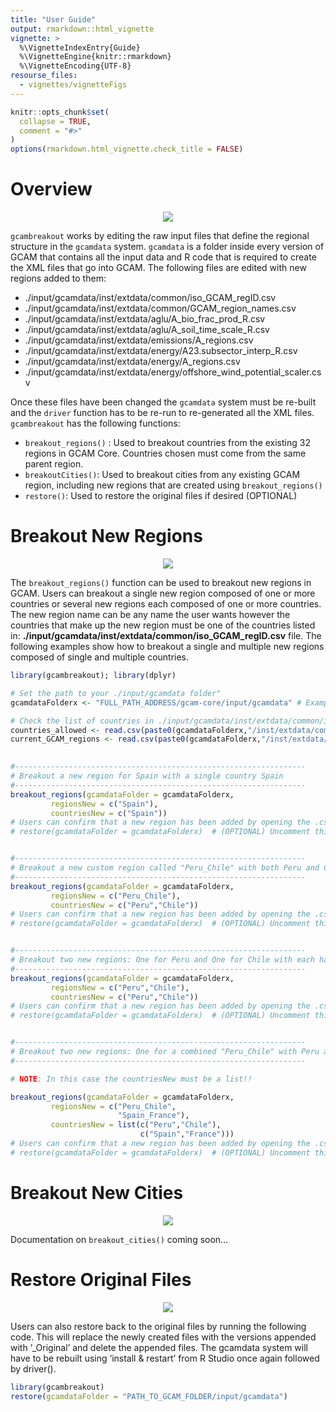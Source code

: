 ```yaml
---
title: "User Guide"
output: rmarkdown::html_vignette
vignette: >
  %\VignetteIndexEntry{Guide}
  %\VignetteEngine{knitr::rmarkdown}
  %\VignetteEncoding{UTF-8}
resourse_files:
  - vignettes/vignetteFigs
---
```


```r
knitr::opts_chunk$set(
  collapse = TRUE,
  comment = "#>"
)
options(rmarkdown.html_vignette.check_title = FALSE)
```

<!-------------------------->
<!-------------------------->
# Overview
<!-------------------------->
<!-------------------------->
<p align="center"> <img src="vignetteFigs/divider.png"></p>

`gcambreakout` works by editing the raw input files that define the regional structure in the `gcamdata` system. `gcamdata` is a folder inside every version of GCAM that contains all the input data and R code that is required to create the XML files that go into GCAM. The following files are edited with new regions added to them:

- ./input/gcamdata/inst/extdata/common/iso_GCAM_regID.csv
- ./input/gcamdata/inst/extdata/common/GCAM_region_names.csv
- ./input/gcamdata/inst/extdata/aglu/A_bio_frac_prod_R.csv
- ./input/gcamdata/inst/extdata/aglu/A_soil_time_scale_R.csv
- ./input/gcamdata/inst/extdata/emissions/A_regions.csv
- ./input/gcamdata/inst/extdata/energy/A23.subsector_interp_R.csv
- ./input/gcamdata/inst/extdata/energy/A_regions.csv
- ./input/gcamdata/inst/extdata/energy/offshore_wind_potential_scaler.csv


Once these files have been changed the `gcamdata` system must be re-built and the `driver` function has to be re-run to re-generated all the XML files. `gcambreakout` has the following functions:

- `breakout_regions()` : Used to breakout countries from the existing 32 regions in GCAM Core. Countries chosen must come from the same parent region.
- `breakoutCities()`: Used to breakout cities from any existing GCAM region, including new regions that are created using `breakout_regions()`
- `restore()`: Used to restore the original files if desired (OPTIONAL)

<!-------------------------->
<!-------------------------->
# Breakout New Regions
<!-------------------------->
<!-------------------------->
<p align="center"> <img src="vignetteFigs/divider.png"></p>

The `breakout_regions()` function can be used to breakout new regions in GCAM. Users can breakout a single new region composed of one or more countries or several new regions each composed of one or more countries. The new region name can be any name the user wants however the countries that make up the new region must be one of the countries listed in: **./input/gcamdata/inst/extdata/common/iso_GCAM_regID.csv** file. The following examples show how to breakout a single and multiple new regions composed of single and multiple countries.

```r
library(gcambreakout); library(dplyr)

# Set the path to your ./input/gcamdata folder"
gcamdataFolderx <- "FULL_PATH_ADDRESS/gcam-core/input/gcamdata" # Example "C:/gcam-core/input/gcamdata" 

# Check the list of countries in ./input/gcamdata/inst/extdata/common/iso_GCAM_regID.csv
countries_allowed <- read.csv(paste0(gcamdataFolderx,"/inst/extdata/common/iso_GCAM_regID.csv"), comment.char = '#', header=T); countries_allowed$country_name
current_GCAM_regions <- read.csv(paste0(gcamdataFolderx,"/inst/extdata/common/GCAM_region_names.csv"), comment.char = '#', header=T); current_GCAM_regions

  
#-----------------------------------------------------------------
# Breakout a new region for Spain with a single country Spain
#-----------------------------------------------------------------
breakout_regions(gcamdataFolder = gcamdataFolderx,
         regionsNew = c("Spain"),
         countriesNew = c("Spain"))
# Users can confirm that a new region has been added by opening the .csv file: ./input/gcamdata/inst/extdata/common/GCAM_region_names.csv
# restore(gcamdataFolder = gcamdataFolderx)  # (OPTIONAL) Uncomment this line and restore the datasystem to original state


#-----------------------------------------------------------------
# Breakout a new custom region called "Peru_Chile" with both Peru and Chile
#-----------------------------------------------------------------
breakout_regions(gcamdataFolder = gcamdataFolderx,
         regionsNew = c("Peru_Chile"),
         countriesNew = c("Peru","Chile"))
# Users can confirm that a new region has been added by opening the .csv file: ./input/gcamdata/inst/extdata/common/GCAM_region_names.csv
# restore(gcamdataFolder = gcamdataFolderx)  # (OPTIONAL) Uncomment this line and restore the datasystem to original state


#-----------------------------------------------------------------
# Breakout two new regions: One for Peru and One for Chile with each having its own single country within it.
#-----------------------------------------------------------------
breakout_regions(gcamdataFolder = gcamdataFolderx,
         regionsNew = c("Peru","Chile"),
         countriesNew = c("Peru","Chile"))
# Users can confirm that a new region has been added by opening the .csv file: ./input/gcamdata/inst/extdata/common/GCAM_region_names.csv
# restore(gcamdataFolder = gcamdataFolderx)  # (OPTIONAL) Uncomment this line and restore the datasystem to original state


#-----------------------------------------------------------------
# Breakout two new regions: One for a combined "Peru_Chile" with Peru and Chile, and one for "Spain_France" with Spain and France
#-----------------------------------------------------------------

# NOTE: In this case the countriesNew must be a list!!

breakout_regions(gcamdataFolder = gcamdataFolderx,
         regionsNew = c("Peru_Chile",
                        "Spain_France"),
         countriesNew = list(c("Peru","Chile"),
                             c("Spain","France")))
# Users can confirm that a new region has been added by opening the .csv file: ./input/gcamdata/inst/extdata/common/GCAM_region_names.csv
# restore(gcamdataFolder = gcamdataFolderx)  # (OPTIONAL) Uncomment this line and restore the datasystem to original state


```



<!-------------------------->
<!-------------------------->
# Breakout New Cities
<!-------------------------->
<!-------------------------->
<p align="center"> <img src="vignetteFigs/divider.png"></p>

Documentation on `breakout_cities()` coming soon...

<!-------------------------->
<!-------------------------->
# Restore Original Files
<!-------------------------->
<!-------------------------->
<p align="center"> <img src="vignetteFigs/divider.png"></p>

Users can also restore back to the original files by running the following code. This will replace the newly created files with the versions appended with '_Original' and delete the appended files. The gcamdata system will have to be rebuilt using 'install & restart' from R Studio once again followed by driver(). 

```r
library(gcambreakout)
restore(gcamdataFolder = "PATH_TO_GCAM_FOLDER/input/gcamdata")
```

